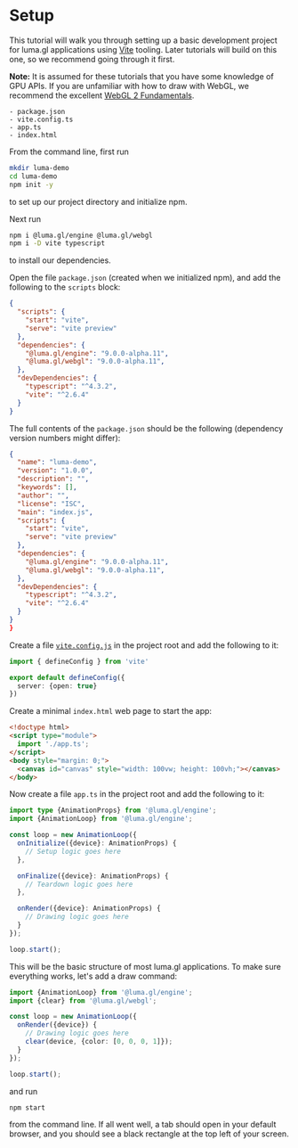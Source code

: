 # Setup

This tutorial will walk you through setting up a basic development project for luma.gl applications using [Vite](https://vitejs.dev/) tooling. Later tutorials will build on this one, so we recommend going through it first.

**Note:** It is assumed for these tutorials that you have some knowledge of GPU APIs. If you are unfamiliar with how to draw with WebGL, we recommend the excellent [WebGL 2 Fundamentals](https://webgl2fundamentals.org/).

```
- package.json
- vite.config.ts
- app.ts
- index.html
```

From the command line, first run

```bash
mkdir luma-demo
cd luma-demo
npm init -y
```

to set up our project directory and initialize npm.

Next run

```bash
npm i @luma.gl/engine @luma.gl/webgl
npm i -D vite typescript
```

to install our dependencies.

Open the file `package.json` (created when we initialized npm), and add the following to the `scripts` block:

```json
{
  "scripts": {
    "start": "vite",
    "serve": "vite preview"
  },
  "dependencies": {
    "@luma.gl/engine": "9.0.0-alpha.11",
    "@luma.gl/webgl": "9.0.0-alpha.11",
  },
  "devDependencies": {
    "typescript": "^4.3.2",
    "vite": "^2.6.4"
  }
}
```

The full contents of the `package.json` should be the following (dependency version numbers might differ):

```json
{
  "name": "luma-demo",
  "version": "1.0.0",
  "description": "",
  "keywords": [],
  "author": "",
  "license": "ISC",
  "main": "index.js",
  "scripts": {
    "start": "vite",
    "serve": "vite preview"
  },
  "dependencies": {
    "@luma.gl/engine": "9.0.0-alpha.11",
    "@luma.gl/webgl": "9.0.0-alpha.11",
  },
  "devDependencies": {
    "typescript": "^4.3.2",
    "vite": "^2.6.4"
  }
}
}
```

Create a file [`vite.config.js`](https://vitejs.dev/config/) in the project root and add the following to it:

```typescript
import { defineConfig } from 'vite'

export default defineConfig({
  server: {open: true}
})
```

Create a minimal `index.html` web page to start the app:

```html
<!doctype html>
<script type="module">
  import './app.ts';
</script>
<body style="margin: 0;">
  <canvas id="canvas" style="width: 100vw; height: 100vh;"></canvas>
</body>
```


Now create a file `app.ts` in the project root and add the following to it:

```typescript
import type {AnimationProps} from '@luma.gl/engine';
import {AnimationLoop} from '@luma.gl/engine';

const loop = new AnimationLoop({
  onInitialize({device}: AnimationProps) {
    // Setup logic goes here
  },

  onFinalize({device}: AnimationProps) {
    // Teardown logic goes here
  },

  onRender({device}: AnimationProps) {
    // Drawing logic goes here
  }
});

loop.start();
```

This will be the basic structure of most luma.gl applications. 
To make sure everything works, let's add a draw command:

```typescript
import {AnimationLoop} from '@luma.gl/engine';
import {clear} from '@luma.gl/webgl';

const loop = new AnimationLoop({
  onRender({device}) {
    // Drawing logic goes here
    clear(device, {color: [0, 0, 0, 1]});
  }
});

loop.start();
```

and run

```bash
npm start
```

from the command line. If all went well, a tab should open in your default browser, 
and you should see a black rectangle at the top left of your screen.
